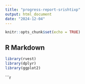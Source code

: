 ```yaml
---
title: "progress-report-srishtixp"
output: html_document
date: "2024-12-04"
---
```


```r
knitr::opts_chunk$set(echo = TRUE)
```

## R Markdown
```r
library(rvest)
library(dplyr)
library(ggplot2)
```
```r
